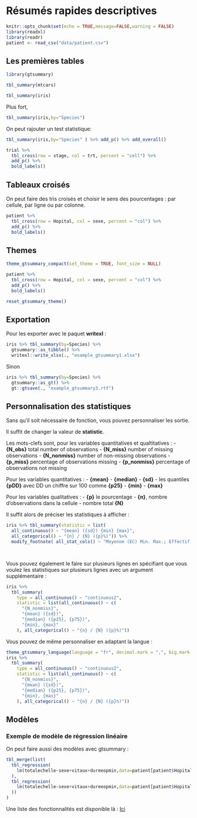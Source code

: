
# Résumés rapides descriptives

```{r setup_gt_summary, include=FALSE,message=FALSE,warning=FALSE}
knitr::opts_chunk$set(echo = TRUE,message=FALSE,warning = FALSE)
library(readxl)
library(readr)
patient <- read_csv("data/patient.csv")
```

## Les premières tables

```{r,message=FALSE}
library(gtsummary)
```



```{r}
tbl_summary(mtcars)
```



```{r}
tbl_summary(iris)
```

Plus fort, 


```{r}
tbl_summary(iris,by="Species")
```


On peut rajouter un test statistique:



```{r}
tbl_summary(iris,by="Species" ) %>% add_p() %>% add_overall()
```


```{r}
trial %>%
  tbl_cross(row = stage, col = trt, percent = "cell") %>%
  add_p() %>%
  bold_labels()
```


## Tableaux croisés

On peut faire des tris croisés et choisir le sens des pourcentages : par cellule,
 par ligne ou par colonne.


```{r}
patient %>%
  tbl_cross(row = Hopital, col = sexe, percent = "col") %>%
  add_p() %>%
  bold_labels()
```

## Themes

```{r}
theme_gtsummary_compact(set_theme = TRUE, font_size = NULL)

patient %>%
  tbl_cross(row = Hopital, col = sexe, percent = "col") %>%
  add_p() %>%
  bold_labels()

reset_gtsummary_theme()

```

## Exportation 

Pour les exporter avec le paquet __writexl__ :


```{r}
iris %>% tbl_summary(by=Species) %>%
  gtsummary::as_tibble() %>% 
  writexl::write_xlsx(., "example_gtsummary1.xlsx")
```

Sinon 

```{r}
iris %>% tbl_summary(by=Species) %>%
  gtsummary::as_gt() %>% 
  gt::gtsave(., "example_gtsummary3.rtf")
```


## Personnalisation des statistiques

Sans qu'il soit nécessaire de fonction, vous pouvez personnaliser les sortie.

Il suffit de changer la valeur de **statistic**.

Les mots-clefs sont, pour les variables quantitatives et qualtitatives :
- **{N_obs}** total number of observations
- **{N_miss}** number of missing observations
- **{N_nonmiss}** number of non-missing observations
- **{p_miss}** percentage of observations missing
- **{p_nonmiss}** percentage of observations not missing

Pour les variables quantitatives :
- **{mean}**
- **{median}** 
- **{sd}**
- les quantiles **{pDD}** avec DD un chiffre sur 100 comme **{p25}**
- **{min}**
- **{max}**

Pour les variables qualitatives :
- **{p}** le pourcentage
- **{n}**, nombre d'observations dans la cellule
- nombre total **{N}**

Il suffit alors de préciser les statistiques à afficher :

```{r}
iris %>% tbl_summary(statistic = list(
  all_continuous() ~ "{mean} ({sd}) {min} {max}",
  all_categorical() ~ "{n} / {N} ({p}%)")) %>%
  modify_footnote( all_stat_cols() ~ "Moyenne (EC) Min. Max.; Effectif cellule / Total (%)")

  
```

Vous pouvez également le faire sur plusieurs lignes en spécifiant que vous voulez
les statistiques sur plusieurs lignes avec un argument supplémentaire :

```{r}
iris %>%
  tbl_summary(
    type = all_continuous() ~ "continuous2",
    statistic = list(all_continuous() ~ c(
      "{N_nonmiss}",
      "{mean} ({sd})",
      "{median} ({p25}, {p75})",
      "{min}, {max}"
    ), all_categorical() ~ "{n} / {N} ({p}%)"))

```

Vous pouvez de même personnaliser en adaptant la langue :


```{r}
theme_gtsummary_language(language = "fr", decimal.mark = ",", big.mark = " ")
iris %>%
  tbl_summary(
    type = all_continuous() ~ "continuous2",
    statistic = list(all_continuous() ~ c(
      "{N_nonmiss}",
      "{mean} ({sd})",
      "{median} ({p25}, {p75})",
      "{min}, {max}"
    ), all_categorical() ~ "{n} / {N} ({p}%)"))
```

## Modèles


### Exemple de modèle de régression linéaire

On peut faire aussi des modèles avec gtsummary :


```{r}
tbl_merge(list(
  tbl_regression(
    lm(totalechelle~sexe+vitaux+dureeopmin,data=patient[patient$Hopital=="A",])
  ),
  tbl_regression(
    lm(totalechelle~sexe+vitaux+dureeopmin,data=patient[patient$Hopital=="B",])
  ))
)


```


Une liste des fonctionnalités est disponible là :
[Ici](https://www.danieldsjoberg.com/gtsummary/reference/theme_gtsummary.html#examples)




